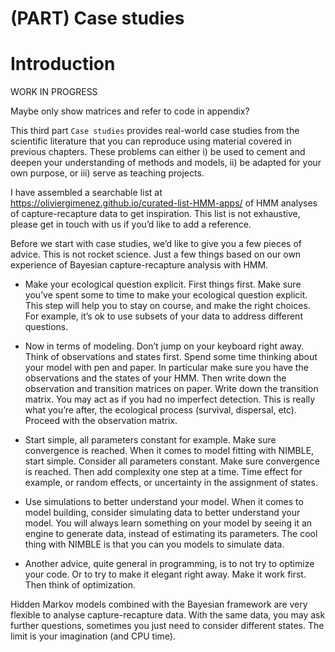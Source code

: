 # (PART) Case studies {-}

# Introduction {-}

WORK IN PROGRESS

Maybe only show matrices and refer to code in appendix? 

This third part `Case studies` provides real-world case studies from the scientific literature that you can reproduce using material covered in previous chapters. These problems can either i) be used to cement and deepen your understanding of methods and models, ii) be adapted for your own purpose, or iii) serve as teaching projects.

I have assembled a searchable list at <https://oliviergimenez.github.io/curated-list-HMM-apps/> of HMM analyses of capture-recapture data to get inspiration. This list is not exhaustive, please get in touch with us if you'd like to add a reference.

Before we start with case studies, we'd like to give you a few pieces of advice. This is not rocket science. Just a few things based on our own experience of Bayesian capture-recapture analysis with HMM.

+ Make your ecological question explicit. First things first. Make sure you've spent some to time to make your ecological question explicit. This step will help you to stay on course, and make the right choices. For example, it's ok to use subsets of your data to address different questions.

+ Now in terms of modeling. Don't jump on your keyboard right away. Think of observations and states first. Spend some time thinking about your model with pen and paper. In particular make sure you have the observations and the states of your HMM. Then write down the observation and transition matrices on paper. Write down the transition matrix. You may act as if you had no imperfect detection. This is really what you're after, the ecological process (survival, dispersal, etc). Proceed with the observation matrix.

+ Start simple, all parameters constant for example. Make sure convergence is reached. When it comes to model fitting with NIMBLE, start simple. Consider all parameters constant. Make sure convergence is reached. Then add complexity one step at a time. Time effect for example, or random effects, or uncertainty in the assignment of states.

+ Use simulations to better understand your model. When it comes to model building, consider simulating data to better understand your model. You will always learn something on your model by seeing it an engine to generate data, instead of estimating its parameters. The cool thing with NIMBLE is that you can you models to simulate data.

+ Another advice, quite general in programming, is to not try to optimize your code. Or to try to make it elegant right away. Make it work first. Then think of optimization.

Hidden Markov models combined with the Bayesian framework are very flexible to analyse capture-recapture data. With the same data, you may ask further questions, sometimes you just need to consider different states. The limit is your imagination (and CPU time). 

